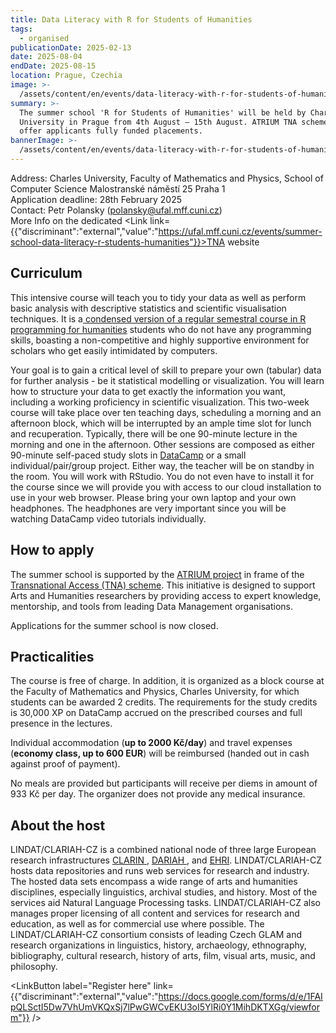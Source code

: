 ```yaml
---
title: Data Literacy with R for Students of Humanities
tags:
  - organised
publicationDate: 2025-02-13
date: 2025-08-04
endDate: 2025-08-15
location: Prague, Czechia
image: >-
  /assets/content/en/events/data-literacy-with-r-for-students-of-humanities/image.webp
summary: >-
  The summer school 'R for Students of Humanities' will be held by Charles
  University in Prague from 4th August – 15th August. ATRIUM TNA scheme will
  offer applicants fully funded placements. 
bannerImage: >-
  /assets/content/en/events/data-literacy-with-r-for-students-of-humanities/bannerImage.png
---
```

Address: Charles University,  Faculty of Mathematics and Physics, School of Computer Science Malostranské náměstí 25 Praha 1\
Application deadline: 28th February 2025\
Contact: Petr Polansky ([polansky@ufal.mff.cuni.cz](mailto:polansky@ufal.mff.cuni.cz))\
More Info on the dedicated <Link link={{"discriminant":"external","value":"https://ufal.mff.cuni.cz/events/summer-school-data-literacy-r-students-humanities"}}>TNA website</Link>

## **Curriculum**

This intensive course will teach you to tidy your data as well as perform basic analysis with descriptive statistics and scientific visualisation techniques. It is a[ condensed version of a regular semestral course in R programming for humanities](https://ufal.mff.cuni.cz/courses/r-for-humanities/lecture-notes) students who do not have any programming skills, boasting a non-competitive and highly supportive environment for scholars who get easily intimidated by computers.

Your goal is to gain a critical level of skill to prepare your own (tabular) data for further analysis - be it statistical modelling or visualization. You will learn how to structure your data to get exactly the information you want, including a working proficiency in scientific visualization. This two-week course will take place over ten teaching days, scheduling a morning and an afternoon block, which will be interrupted by an ample time slot for lunch and recuperation. Typically, there will be one 90-minute lecture in the morning and one in the afternoon. Other sessions are composed as either 90-minute self-paced study slots in [DataCamp](https://app.datacamp.com/) or a small individual/pair/group project. Either way, the teacher will be on standby in the room. You will work with RStudio. You do not even have to install it for the course since we will provide you with access to our cloud installation to use in your web browser. Please bring your own laptop and your own headphones. The headphones are very important since you will be watching DataCamp video tutorials individually.

## **How to apply**

The summer school is supported by the [ATRIUM project](https://atrium-research.eu/) in frame of the [Transnational Access (TNA) scheme](https://atrium-research.eu/travel-grants/). This initiative is designed to support Arts and Humanities researchers by providing access to expert knowledge, mentorship, and tools from leading Data Management organisations.&#x20;

Applications for the summer school is now closed.&#x20;

## **Practicalities**

The course is free of charge. In addition, it is organized as a block course at the Faculty of Mathematics and Physics, Charles University, for which students can be awarded 2 credits. The requirements for the study credits is 30,000 XP on DataCamp accrued on the prescribed courses and full presence in the lectures.

Individual accommodation (**up to 2000 Kč/day**) and travel expenses (**economy class, up to 600 EUR**) will be reimbursed (handed out in cash against proof of payment).

No meals are provided but participants will receive per diems in amount of 933 Kč per day. The organizer does not provide any medical insurance.

## **About the host**

LINDAT/CLARIAH-CZ is a combined national node of three large European research infrastructures [CLARIN ](https://www.clarin.eu/), [DARIAH ](https://www.dariah.eu/), and [EHRI](https://www.ehri-project.eu/). LINDAT/CLARIAH-CZ hosts data repositories and runs web services for research and industry. The hosted data sets encompass a wide range of arts and humanities disciplines, especially linguistics, archival studies, and history. Most of the services aid Natural Language Processing tasks. LINDAT/CLARIAH-CZ also manages proper licensing of all content and services for research and education, as well as for commercial use where possible. The LINDAT/CLARIAH-CZ consortium consists of leading Czech GLAM and research organizations in linguistics, history, archaeology, ethnography, bibliography, cultural research, history of arts, film, visual arts, music, and philosophy.

<LinkButton label="Register here" link={{"discriminant":"external","value":"https://docs.google.com/forms/d/e/1FAIpQLSctI5Dw7VhUmVKQxSj7lPwGWCvEKU3oI5YlRi0Y1MihDKTXGg/viewform"}} />
